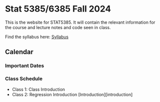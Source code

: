 # Stat 5385/6385 Fall 2024

This is the website for STAT5385. It will contain the relevant information for
the course and lecture notes and code seen in class.

Find the syllabus here: [Syllabus](https://github.com/Rene-Gutierrez/stat5385/blob/main/Syllabus%20Stat%205385-6385.pdf)

## Calendar

### Important Dates

### Class Schedule

* Class 1: Class Introduction
* Class 2: Regression Introduction [Introduction][introduction]
